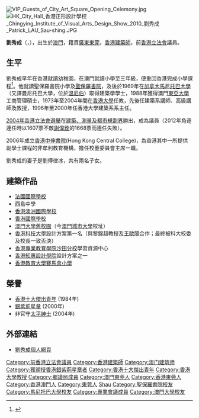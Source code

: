 [[File:VIP_Guests_of_City_Art_Square_Opening_Celemony.jpg|thumb]]
[[File:HK_City_Hall_香港正形設計學校_Chingying_Institute_of_Visual_Arts_Design_Show_2010_劉秀成_Patrick_LAU_Sau-shing.JPG|thumb]]

'''劉秀成'''{{SBSHK}}{{JP}}（{{lang-en|Patrick Lau Sau-Shing}}，{{bd|1944年|6月1日|catIdx=L刘}}），出生於[[澳門|澳門]]，籍貫[[廣東|廣東]][[東莞|東莞]]，[[香港|香港]][[建築師|建築師]]，前[[香港立法會|香港立法會]]議員。

==生平==
劉秀成早年在香港就讀幼稚園，在澳門就讀小學至三年級，便重回香港完成小學課程<ref>{{cite web |url=https://hk.appledaily.com/local/20050212/KE2ZJEQA2HG32TAGQW7EZAVEVQ/ |title=香港立法會澳門概念化 - 李八方 |last= |first= |date=2005-02-12 |website= |publisher=香港蘋果日報 |access-date=2021-02-06 |quote= |archive-date=2021-02-13 |archive-url=https://web.archive.org/web/20210213213356/https://hk.appledaily.com/local/20050212/KE2ZJEQA2HG32TAGQW7EZAVEVQ/ |dead-url=no }}</ref>。他就讀聖保羅書院小學及[[聖保羅書院|聖保羅書院]]，及後於1969年在[[加拿大|加拿大]][[馬尼托巴大學|馬尼托巴大學]]（又譯曼尼托巴大學，位於[[溫尼伯|溫尼伯]]）取得建築學學士，1988年獲得澳門[[東亞大學|東亞大學]]工商管理碩士，1973年至2004年間在[[香港大學|香港大學]]任教，先後任建築系講師、高級講師及教授，1996年至2000年任香港大學建築系系主任。

[[2004年香港立法會選舉|2004年香港立法會選舉]]在[[建築、測量及都市規劃界功能界別|建築、測量及都市規劃界]]勝出，成為議員（2012年角逐連任時以1607票不敵[[謝偉銓|謝偉銓]]的1668票而連任失敗）。

2006年成立[[香港中伸書院|香港中伸書院]](Hong Kong Central College)，為香港其中一所提供副學士課程的非牟利教育機構，擔任校董委員會主席一職。

劉秀成的妻子是劉傅律冰，共有兩名子女。

==建築作品==
*[[法國國際學校|法國國際學校]]
*西島中學
*[[香港澳洲國際學校|香港澳洲國際學校]]
*[[香港國際學校|香港國際學校]]
*[[澳門大學舊校園|澳門大學舊校園]]（今[[澳門城市大學|澳門城市大學]]校址）
*[[香港科技大學|香港科技大學]]設計方案第一名（與黎錦超教授及[[王歐陽|王歐陽]]合作；最終被科大校委及校長一致否決）
*[[香港專業教育學院沙田分校|香港專業教育學院沙田分校]]學習資源中心
*[[香港知專設計學院|香港知專設計學院]]設計方案之一
*[[香港教育大學賽馬會小學|香港教育大學賽馬會小學]]

==榮譽==
*[[香港十大傑出青年|香港十大傑出青年]] (1984年)
*[[銀紫荊星章|銀紫荊星章]] (2000年)
*非官守[[太平紳士|太平紳士]] (2004年)

==外部連結==
{{commonscat|Lau Sau-shing, Patrick}}
*[http://www.patricklau.hk/ 劉秀成個人網頁]{{Wayback|url=http://www.patricklau.hk/ |date=20060113183917 }}
{{香港特別行政區第三屆立法會議員}}
{{香港特別行政區第四屆立法會議員}}
{{DEFAULTSORT:Lau}}
[[Category:前香港立法會議員|Category:前香港立法會議員]]
[[Category:香港建築師|Category:香港建築師]]
[[Category:澳门建筑师|Category:澳门建筑师]]
[[Category:獲頒授香港銀紫荊星章者|Category:獲頒授香港銀紫荊星章者]]
[[Category:香港十大傑出青年|Category:香港十大傑出青年]]
[[Category:香港大學教授|Category:香港大學教授]]
[[Category:鄉議局成員|Category:鄉議局成員]]
[[Category:澳門東莞人|Category:澳門東莞人]]
[[Category:香港東莞人|Category:香港東莞人]]
[[Category:香港澳門人|Category:香港澳門人]]
[[Category:東莞人|Category:東莞人]]
[[Category:刘姓|Shau]]
[[Category:聖保羅書院校友|Category:聖保羅書院校友]]
[[Category:馬尼托巴大學校友|Category:馬尼托巴大學校友]]
[[Category:專業會議成員|Category:專業會議成員]]
[[Category:澳門大學校友|Category:澳門大學校友]]